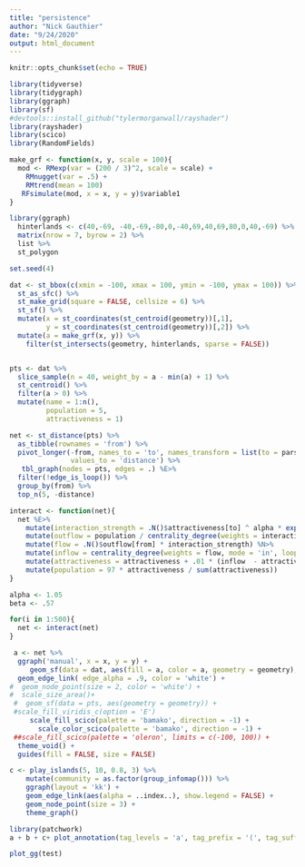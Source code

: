 ```yaml
---
title: "persistence"
author: "Nick Gauthier"
date: "9/24/2020"
output: html_document
---
```


```r
knitr::opts_chunk$set(echo = TRUE)

library(tidyverse)
library(tidygraph)
library(ggraph)
library(sf)
#devtools::install_github("tylermorganwall/rayshader")
library(rayshader)
library(scico)
library(RandomFields)
```


```r
make_grf <- function(x, y, scale = 100){
  mod <- RMexp(var = (200 / 3)^2, scale = scale) + 
    RMnugget(var = .5) + 
    RMtrend(mean = 100)
   RFsimulate(mod, x = x, y = y)$variable1
}

```

```r
library(ggraph)
  hinterlands <- c(40,-69, -40,-69,-80,0,-40,69,40,69,80,0,40,-69) %>% # changing one 69 in the top corner to a 70 helps for some reason
  matrix(nrow = 7, byrow = 2) %>%
  list %>%
  st_polygon
```

```r
set.seed(4)

dat <- st_bbox(c(xmin = -100, xmax = 100, ymin = -100, ymax = 100)) %>% 
  st_as_sfc() %>%
  st_make_grid(square = FALSE, cellsize = 6) %>%
  st_sf() %>%
  mutate(x = st_coordinates(st_centroid(geometry))[,1],
         y = st_coordinates(st_centroid(geometry))[,2]) %>% 
  mutate(a = make_grf(x, y)) %>%
    filter(st_intersects(geometry, hinterlands, sparse = FALSE))


pts <- dat %>%
  slice_sample(n = 40, weight_by = a - min(a) + 1) %>%
  st_centroid() %>%
  filter(a > 0) %>%
  mutate(name = 1:n(),
         population = 5,
         attractiveness = 1)
```
```r
net <- st_distance(pts) %>%
  as_tibble(rownames = 'from') %>%
  pivot_longer(-from, names_to = 'to', names_transform = list(to = parse_number),
               values_to = 'distance') %>%
   tbl_graph(nodes = pts, edges = .) %E>%
  filter(!edge_is_loop()) %>%
  group_by(from) %>%
  top_n(5, -distance)
```

```r
interact <- function(net){
  net %E>%
    mutate(interaction_strength = .N()$attractiveness[to] ^ alpha * exp(-beta * distance))  %N>%
    mutate(outflow = population / centrality_degree(weights = interaction_strength, mode = 'out', loops = F)) %E>%
    mutate(flow = .N()$outflow[from] * interaction_strength) %N>%
    mutate(inflow = centrality_degree(weights = flow, mode = 'in', loops = F)) %>%
    mutate(attractiveness = attractiveness + .01 * (inflow  - attractiveness)) %>%
    mutate(population = 97 * attractiveness / sum(attractiveness))
}

alpha <- 1.05
beta <- .57

for(i in 1:500){
  net <- interact(net)
}
```


```r
 a <- net %>%
  ggraph('manual', x = x, y = y) +
     geom_sf(data = dat, aes(fill = a, color = a, geometry = geometry), color = 'black', lwd = .25) +
  geom_edge_link( edge_alpha = .9, color = 'white') +
#  geom_node_point(size = 2, color = 'white') +
#  scale_size_area()+
 #  geom_sf(data = pts, aes(geometry = geometry)) +
 #scale_fill_viridis_c(option = 'E')
     scale_fill_scico(palette = 'bamako', direction = -1) +
       scale_color_scico(palette = 'bamako', direction = -1) +
 ##scale_fill_scico(palette = 'oleron', limits = c(-100, 100)) +
  theme_void() +
  guides(fill = FALSE, size = FALSE)
```

```r
c <- play_islands(5, 10, 0.8, 3) %>% 
    mutate(community = as.factor(group_infomap())) %>% 
    ggraph(layout = 'kk') + 
    geom_edge_link(aes(alpha = ..index..), show.legend = FALSE) + 
    geom_node_point(size = 3) + 
    theme_graph()
```


```r
library(patchwork)
a + b + c+ plot_annotation(tag_levels = 'a', tag_prefix = '(', tag_suffix = ')')
```

```r
plot_gg(test)
```

